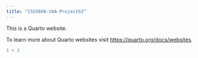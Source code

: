 ```yaml
---
title: "ISSS608-VAA-ProjectG3"
---
```


This is a Quarto website.

To learn more about Quarto websites visit <https://quarto.org/docs/websites>.

```r
1 + 1
```
